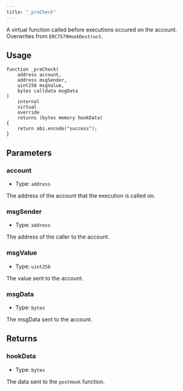 ```yaml
---
title: "_preCheck"
---
```


A virtual function called before executions occured on the account. Overwrites from `ERC7579HookDestruct`.

## Usage

```solidity
function _preCheck(
    address account,
    address msgSender,
    uint256 msgValue,
    bytes calldata msgData
)
    internal
    virtual
    override
    returns (bytes memory hookData)
{
    return abi.encode("success");
}
```

## Parameters

### account

- Type: `address`

The address of the account that the execution is called on.

### msgSender

- Type: `address`

The address of the caller to the account.

### msgValue

- Type: `uint256`

The value sent to the account.

### msgData

- Type: `bytes`

The msgData sent to the account.

## Returns

### hookData

- Type: `bytes`

The data sent to the `postHook` function.
